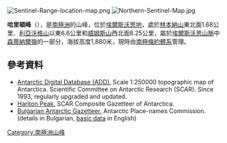 [[Image:Sentinel-Range-location-map.png|thumb]]
[[Image:Northern-Sentinel-Map.jpg|thumb]]

{{coord|77|26|37|S|86|18|27|W|display=title}}

'''哈里頓峰'''（{{lang-en|Hariton Peak}}），是[[南極洲|南極洲]]的山峰，位於[[埃爾斯沃思地|埃爾斯沃思地]]，處於[[林本納山|林本納山]]東北面1.68公里、[[利亞沃格山|利亞沃格山]]以東6.6公里和[[威姆斯山|威姆斯山]]西北面8.25公里，屬於[[埃爾斯沃思山脈|埃爾斯沃思山脈]]中[[森蒂納爾嶺|森蒂納爾嶺]]的一部分，海拔高度1,880米，現時由[[南極條約體系|南極條約體系]]管理。

==參考資料==
* [http://www.add.scar.org Antarctic Digital Database (ADD).]{{Wayback|url=http://www.add.scar.org/ |date=20170305000653 }} Scale 1:250000 topographic map of Antarctica. Scientific Committee on Antarctic Research (SCAR). Since 1993, regularly upgraded and updated.
* [http://data.aad.gov.au/aadc/gaz/scar/display_name.cfm?gaz_id=137828 Hariton Peak.]{{Wayback|url=http://data.aad.gov.au/aadc/gaz/scar/display_name.cfm?gaz_id=137828 |date=20140203110028 }} SCAR Composite Gazetteer of Antarctica.
* [http://apcbg.org/gazet-bg.doc Bulgarian Antarctic Gazetteer.]{{Wayback|url=http://apcbg.org/gazet-bg.doc |date=20160206203828 }} Antarctic Place-names Commission. (details in Bulgarian, [http://apcbg.org/gazet.htm basic data]{{Wayback|url=http://apcbg.org/gazet.htm |date=20160304071225 }} in English)

{{DEFAULTSORT:Hariton Peak}}
[[Category:南極洲山峰|Category:南極洲山峰]]


{{EllsworthLand-geo-stub}}